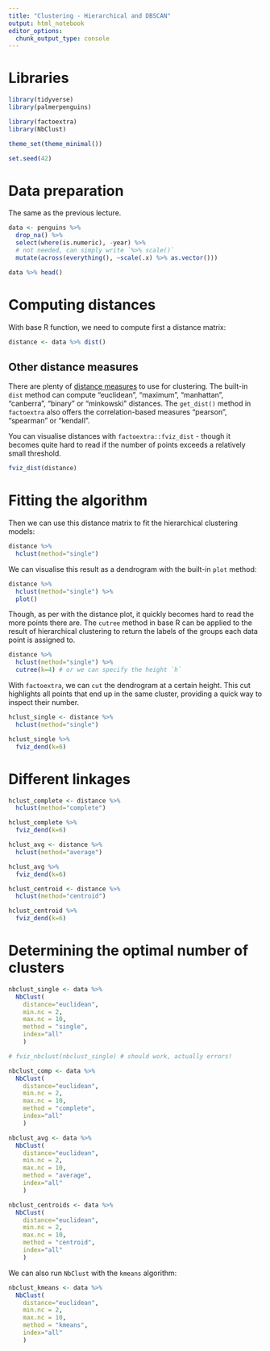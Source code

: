 ```yaml
---
title: "Clustering - Hierarchical and DBSCAN"
output: html_notebook
editor_options: 
  chunk_output_type: console
---
```


# Libraries

```r
library(tidyverse)
library(palmerpenguins)

library(factoextra)
library(NbClust)

theme_set(theme_minimal())

set.seed(42)
```

# Data preparation

The same as the previous lecture.

```r
data <- penguins %>% 
  drop_na() %>% 
  select(where(is.numeric), -year) %>% 
  # not needed, can simply write `%>% scale()`
  mutate(across(everything(), ~scale(.x) %>% as.vector()))

data %>% head()
```

# Computing distances

With base R function, we need to compute first a distance matrix:

```r
distance <- data %>% dist()
```

## Other distance measures

There are plenty of [distance measures](https://www.datanovia.com/en/lessons/clustering-distance-measures/) to use for clustering. The built-in `dist` method can compute "euclidean", "maximum", "manhattan", "canberra", "binary" or "minkowski" distances. The `get_dist()` method in `factoextra` also offers the correlation-based measures "pearson", "spearman" or "kendall".

You can visualise distances with `factoextra::fviz_dist` - though it becomes quite hard to read if the number of points exceeds a relatively small threshold.

```r
fviz_dist(distance)
```

# Fitting the algorithm

Then we can use this distance matrix to fit the hierarchical clustering models:

```r
distance %>% 
  hclust(method="single")
```

We can visualise this result as a dendrogram with the built-in `plot` method:

```r
distance %>% 
  hclust(method="single") %>% 
  plot()
```

Though, as per with the distance plot, it quickly becomes hard to read the more points there are. The `cutree` method in base R can be applied to the result of hierarchical clustering to return the labels of the groups each data point is assigned to.

```r
distance %>% 
  hclust(method="single") %>% 
  cutree(k=4) # or we can specify the height `h`
```

With `factoextra`, we can `cut` the dendrogram at a certain height. This cut highlights all points that end up in the same cluster, providing a quick way to inspect their number.

```r
hclust_single <- distance %>% 
  hclust(method="single")

hclust_single %>% 
  fviz_dend(k=6)
```

# Different linkages

```r
hclust_complete <- distance %>% 
  hclust(method="complete")

hclust_complete %>% 
  fviz_dend(k=6)
```

```r
hclust_avg <- distance %>% 
  hclust(method="average")

hclust_avg %>% 
  fviz_dend(k=6)
```

```r
hclust_centroid <- distance %>% 
  hclust(method="centroid")

hclust_centroid %>% 
  fviz_dend(k=6)
```

# Determining the optimal number of clusters

```r
nbclust_single <- data %>% 
  NbClust(
    distance="euclidean",
    min.nc = 2,
    max.nc = 10,
    method = "single",
    index="all"
    )

# fviz_nbclust(nbclust_single) # should work, actually errors!
```

```r
nbclust_comp <- data %>% 
  NbClust(
    distance="euclidean",
    min.nc = 2,
    max.nc = 10,
    method = "complete",
    index="all"
    )
```

```r
nbclust_avg <- data %>% 
  NbClust(
    distance="euclidean",
    min.nc = 2,
    max.nc = 10,
    method = "average",
    index="all"
    )
```

```r
nbclust_centroids <- data %>% 
  NbClust(
    distance="euclidean",
    min.nc = 2,
    max.nc = 10,
    method = "centroid",
    index="all"
    )
```

We can also run `NbClust` with the `kmeans` algorithm:

```r
nbclust_kmeans <- data %>% 
  NbClust(
    distance="euclidean",
    min.nc = 2,
    max.nc = 10,
    method = "kmeans",
    index="all"
    )
```
